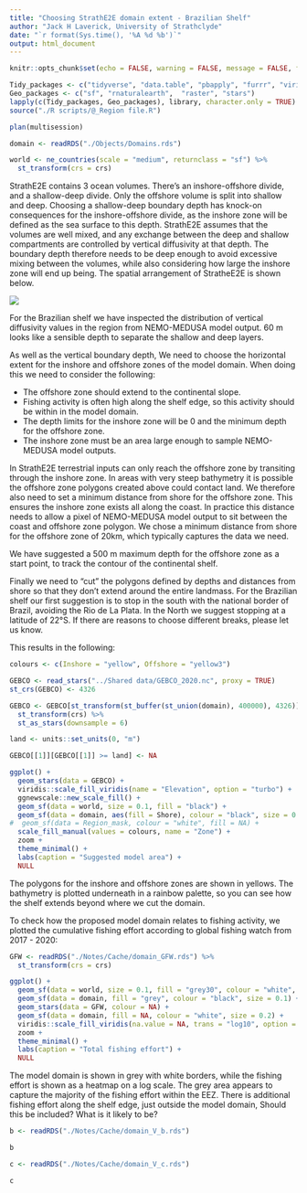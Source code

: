 ```yaml
---
title: "Choosing StrathE2E domain extent - Brazilian Shelf"
author: "Jack H Laverick, University of Strathclyde"
date: "`r format(Sys.time(), '%A %d %b')`"
output: html_document
---
```


```r
knitr::opts_chunk$set(echo = FALSE, warning = FALSE, message = FALSE, fig.align = "center")

Tidy_packages <- c("tidyverse", "data.table", "pbapply", "furrr", "viridis", "patchwork") # List handy data packages
Geo_packages <- c("sf", "rnaturalearth",  "raster", "stars")                # List GIS packages
lapply(c(Tidy_packages, Geo_packages), library, character.only = TRUE)      # Load packages
source("./R scripts/@_Region file.R")                                       # Define project region 

plan(multisession)                                                          # Choose the method to parallelise by

domain <- readRDS("./Objects/Domains.rds")

world <- ne_countries(scale = "medium", returnclass = "sf") %>%             # Get a world map
  st_transform(crs = crs)                                                   # Assign polar projection


```

StrathE2E contains 3 ocean volumes. There's an inshore-offshore divide, and a shallow-deep divide. Only the offshore volume is split into shallow and deep. Choosing a shallow-deep boundary depth has knock-on consequences for the inshore-offshore divide, as the inshore zone will be defined as the sea surface to this depth. StrathE2E assumes that the volumes are well mixed, and any exchange between the deep and shallow compartments are controlled by vertical diffusivity at that depth. The boundary depth therefore needs to be deep enough to avoid excessive mixing between the volumes, while also considering how large the inshore zone will end up being. The spatial arrangement of StratheE2E is shown below.

![](../Shared data/spatial schematic.svg)

For the Brazilian shelf we have inspected the distribution of vertical diffusivity values in the region from NEMO-MEDUSA model output. 60 m looks like a sensible depth to separate the shallow and deep layers.

As well as the vertical boundary depth, We need to choose the horizontal extent for the inshore and offshore zones of the model domain. When doing this we need to consider the following: 

* The offshore zone should extend to the continental slope. 
* Fishing activity is often high along the shelf edge, so this activity should be within in the model domain. 
* The depth limits for the inshore zone will be 0 and the minimum depth for the offshore zone.
* The inshore zone must be an area large enough to sample NEMO-MEDUSA model outputs.

In StrathE2E terrestrial inputs can only reach the offshore zone by transiting through the inshore zone. In areas with very steep bathymetry it is possible the offshore zone polygons created above could contact land. We therefore also need to set a minimum distance from shore for the offshore zone. This ensures the inshore zone exists all along the coast. In practice this distance needs to allow a pixel of NEMO-MEDUSA model output to sit between the coast and offshore zone polygon. We chose a minimum distance from shore for the offshore zone of 20km, which typically captures the data we need.

We have suggested a 500 m maximum depth for the offshore zone as a start point, to track the contour of the continental shelf.

Finally we need to "cut" the polygons defined by depths and distances from shore so that they don't extend around the entire landmass. For the Brazilian shelf our first suggestion is to stop in the south with the national border of Brazil, avoiding the Rio de La Plata. In the North we suggest stopping at a latitude of 22°S. If there are reasons to choose different breaks, please let us know.

This results in the following:

```r

colours <- c(Inshore = "yellow", Offshore = "yellow3")

GEBCO <- read_stars("../Shared data/GEBCO_2020.nc", proxy = TRUE)
st_crs(GEBCO) <- 4326

GEBCO <- GEBCO[st_transform(st_buffer(st_union(domain), 400000), 4326)] %>%
  st_transform(crs) %>%
  st_as_stars(downsample = 6)

land <- units::set_units(0, "m")

GEBCO[[1]][GEBCO[[1]] >= land] <- NA

ggplot() +
  geom_stars(data = GEBCO) +
  viridis::scale_fill_viridis(name = "Elevation", option = "turbo") +
  ggnewscale::new_scale_fill() +
  geom_sf(data = world, size = 0.1, fill = "black") +
  geom_sf(data = domain, aes(fill = Shore), colour = "black", size = 0.1) +
#  geom_sf(data = Region_mask, colour = "white", fill = NA) +
  scale_fill_manual(values = colours, name = "Zone") +
  zoom +
  theme_minimal() +
  labs(caption = "Suggested model area") +
  NULL
```

The polygons for the inshore and offshore zones are shown in yellows. The bathymetry is plotted underneath in a rainbow palette, so you can see how the shelf extends beyond where we cut the domain. 

To check how the proposed model domain relates to fishing activity, we plotted the cumulative fishing effort according to global fishing watch from 2017 - 2020:

``` r

GFW <- readRDS("./Notes/Cache/domain_GFW.rds") %>% 
  st_transform(crs = crs)

ggplot() +
  geom_sf(data = world, size = 0.1, fill = "grey30", colour = "white", size = 0.1) +
  geom_sf(data = domain, fill = "grey", colour = "black", size = 0.1) +
  geom_stars(data = GFW, colour = NA) +
  geom_sf(data = domain, fill = NA, colour = "white", size = 0.2) +
  viridis::scale_fill_viridis(na.value = NA, trans = "log10", option = "inferno") +
  zoom +
  theme_minimal() +
  labs(caption = "Total fishing effort") +
  NULL

```

The model domain is shown in grey with white borders, while the fishing effort is shown as a heatmap on a log scale. The grey area appears to capture the majority of the fishing effort within the EEZ. There is additional fishing effort along the shelf edge, just outside the model domain, Should this be included? What is it likely to be?


``` r

b <- readRDS("./Notes/Cache/domain_V_b.rds")

b
```

``` r

c <- readRDS("./Notes/Cache/domain_V_c.rds")

c
```
